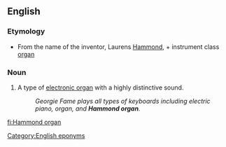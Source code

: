 ==English==
{{wikipedia}}

===Etymology===
* From the name of the inventor, Laurens [[Hammond]], + instrument class [[organ]]

===Noun===
{{en-noun|head=[[Hammond]] [[organ]]}}

# {{context|musical instruments|lang=en}} A type of [[electronic organ]] with a highly distinctive sound.
#: ''Georgie Fame plays all types of keyboards including electric piano, organ, and '''Hammond organ'''.''

[[Category:English eponyms]]

[[fi:Hammond organ]]